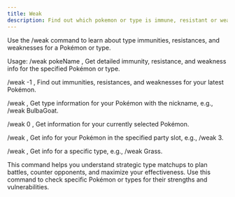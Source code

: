 ```yaml
---
title: Weak
description: Find out which pokemon or type is immune, resistant or weak others
---
```


Use the /weak command to learn about type immunities, resistances, and weaknesses for a Pokémon or type.

Usage:
/weak pokeName , 
Get detailed immunity, resistance, and weakness info for the specified Pokémon or type.

/weak -1 , 
Find out immunities, resistances, and weaknesses for your latest Pokémon.

/weak <nickname> , 
Get type information for your Pokémon with the nickname, e.g., /weak BulbaGoat.

/weak 0 ,
Get information for your currently selected Pokémon.

/weak <number> ,
Get info for your Pokémon in the specified party slot, e.g., /weak 3.

/weak <type> ,
Get info for a specific type, e.g., /weak Grass.

This command helps you understand strategic type matchups to plan battles, counter opponents, and maximize your effectiveness.
Use this command to check specific Pokémon or types for their strengths and vulnerabilities.